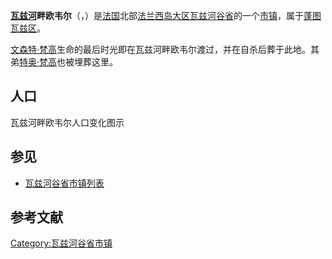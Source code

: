 {{noteTA
|G1=法国地名
|1=zh-cn:文森特; zh-tw:文森; zh-hk:文森;
|2=zh-cn:梵高; zh-tw:梵谷; zh-hk:梵谷;
}}
{{Infobox French commune
|image                  = Auvers-sur-Oise (95), château de Leyrit, rue de Léry.jpg
|caption                = 莱里城堡（Château de Leyrit）
|arrondissement         = [[蓬图瓦兹区|蓬图瓦兹区]]
}}
'''[[瓦兹河|瓦兹河]]畔欧韦尔'''（{{lang-fr|Auvers-sur-Oise}}，{{IPA-fr|ovɛʁ syʁ waz|-|Fr-Auvers-sur-Oise.ogg}}）是[[法国|法国]]北部[[法兰西岛大区|法兰西岛大区]][[瓦兹河谷省|瓦兹河谷省]]的一个[[市镇_(法国)|市镇]]，属于[[蓬图瓦兹区|蓬图瓦兹区]]。

[[文森特·梵高|文森特·梵高]]生命的最后时光即在瓦兹河畔欧韦尔渡过，并在自杀后葬于此地。其弟[[特奧·梵谷_(商人)|特奥·梵高]]也被埋葬这里。

== 人口 ==
瓦兹河畔欧韦尔人口变化图示
{{French Commune Population|95039}}

== 参见 ==
* [[瓦兹河谷省市镇列表|瓦兹河谷省市镇列表]]

== 参考文献 ==
{{reflist}}

{{瓦兹河谷省市镇}}

{{Authority control}}
[[Category:瓦兹河谷省市镇|Category:瓦兹河谷省市镇]]